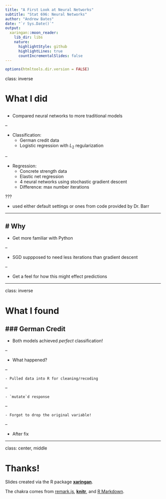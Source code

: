 ```yaml
---
title: "A First Look at Neural Networks"
subtitle: "Stat 696: Neural Networks"
author: "Andrew Bates"
date: "`r Sys.Date()`"
output:
  xaringan::moon_reader:
    lib_dir: libs
    nature:
      highlightStyle: github
      highlightLines: true
      countIncrementalSlides: false
---
```


```r
options(htmltools.dir.version = FALSE)
```

class: inverse

# What I did

<!-- note: -- makes things incremental -->
--

- Compared neural networks to more traditional models

--

- Classification:
    - German credit data
    - Logistic regression with $L_2$ regularization
    
--

- Regression:
    - Concrete strength data
    - Elastic net regression
    - 4 neural networks using stochastic gradient descent
    - Difference: max number iterations
    
???

- used either default settings or ones from code provided by Dr. Barr

---

<!-- class: inverse -->

# Why
--

- Get more familiar with Python

--

- SGD suppposed to need less iterations than gradient descent

--

- Get a feel for how this might effect predictions


---

class: inverse

# What I found
### German Credit
--

- Both models achieved *perfect* classification!

--

- What happened?

--

    - Pulled data into R for cleaning/recoding
    
--
    
    - `mutate`d response
    
--
    
    - Forgot to drop the original variable!

--

- After fix



---

class: center, middle

# Thanks!

Slides created via the R package [**xaringan**](https://github.com/yihui/xaringan).

The chakra comes from [remark.js](https://remarkjs.com), [**knitr**](http://yihui.name/knitr), and [R Markdown](https://rmarkdown.rstudio.com).
